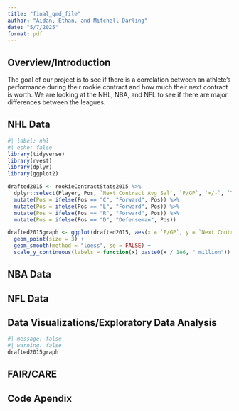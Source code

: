 ```yaml
---
title: "final_qmd_file"
author: "Aidan, Ethan, and Mitchell Darling"
date: "5/7/2025"
format: pdf
---
```


## Overview/Introduction
The goal of our project is to see if there is a correlation between an athlete’s performance during their rookie contract and how much their next contract is worth. We are looking at the NHL, NBA, and NFL to see if there are major differences between the leagues.

## NHL Data

```r
#| label: nhl
#| echo: false
library(tidyverse)
library(rvest)
library(dplyr)
library(ggplot2)

drafted2015 <- rookieContractStats2015 %>%
  dplyr::select(Player, Pos, `Next Contract Avg Sal`, `P/GP`, `+/-`, `TOI/GP`, GP, P, PIM) %>%
  mutate(Pos = ifelse(Pos == "C", "Forward", Pos)) %>%
  mutate(Pos = ifelse(Pos == "L", "Forward", Pos)) %>%
  mutate(Pos = ifelse(Pos == "R", "Forward", Pos)) %>%
  mutate(Pos = ifelse(Pos == "D", "Defenseman", Pos))

drafted2015graph <- ggplot(drafted2015, aes(x = `P/GP`, y = `Next Contract Avg Sal`, color = Pos)) +
  geom_point(size = 3) +
  geom_smooth(method = "loess", se = FALSE) +
  scale_y_continuous(labels = function(x) paste0(x / 1e6, " million"))
```

## NBA Data


## NFL Data


## Data Visualizations/Exploratory Data Analysis
```r
#| message: false
#| warning: false
drafted2015graph
```


## FAIR/CARE


## Code Apendix
```r
```
